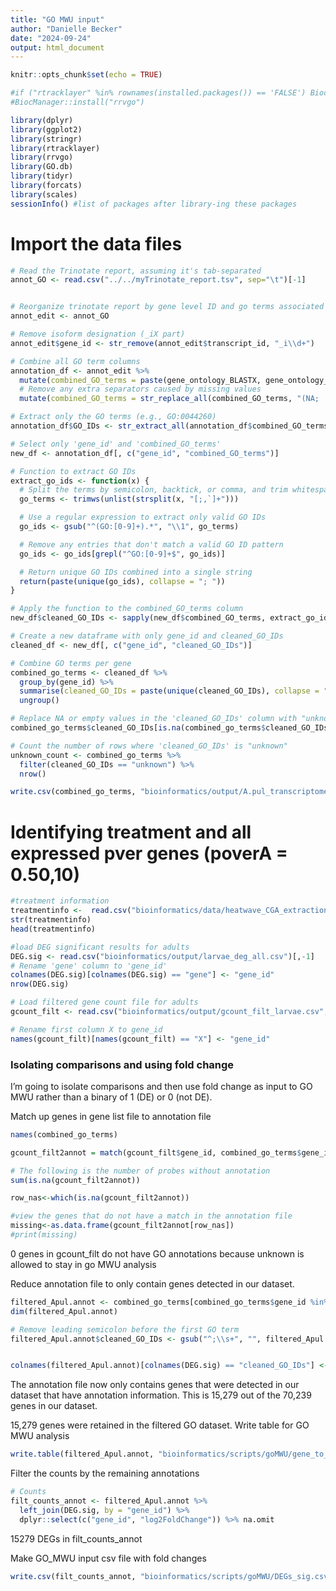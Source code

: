 ```yaml
---
title: "GO MWU input"
author: "Danielle Becker"
date: "2024-09-24"
output: html_document
---
```


```r
knitr::opts_chunk$set(echo = TRUE)
```

```r
#if ("rtracklayer" %in% rownames(installed.packages()) == 'FALSE') BiocManager::install("rtracklayer")
#BiocManager::install("rrvgo")

library(dplyr)
library(ggplot2)
library(stringr)
library(rtracklayer)
library(rrvgo)
library(GO.db)
library(tidyr)
library(forcats)
library(scales)
sessionInfo() #list of packages after library-ing these packages
```


# Import the data files 
```r
# Read the Trinotate report, assuming it's tab-separated
annot_GO <- read.csv("../../myTrinotate_report.tsv", sep="\t")[-1]


# Reorganize trinotate report by gene level ID and go terms associated with each
annot_edit <- annot_GO

# Remove isoform designation (_iX part)
annot_edit$gene_id <- str_remove(annot_edit$transcript_id, "_i\\d+")

# Combine all GO term columns
annotation_df <- annot_edit %>%
  mutate(combined_GO_terms = paste(gene_ontology_BLASTX, gene_ontology_BLASTP, gene_ontology_Pfam, EggNM.GOs, sep = "; ")) %>%
  # Remove any extra separators caused by missing values
  mutate(combined_GO_terms = str_replace_all(combined_GO_terms, "(NA; |; NA|NA$)", ""))

# Extract only the GO terms (e.g., GO:0044260)
annotation_df$GO_IDs <- str_extract_all(annotation_df$combined_GO_terms, "GO:\\d{7}")

# Select only 'gene_id' and 'combined_GO_terms'
new_df <- annotation_df[, c("gene_id", "combined_GO_terms")]

# Function to extract GO IDs
extract_go_ids <- function(x) {
  # Split the terms by semicolon, backtick, or comma, and trim whitespace
  go_terms <- trimws(unlist(strsplit(x, "[;,`]+")))

  # Use a regular expression to extract only valid GO IDs
  go_ids <- gsub("^(GO:[0-9]+).*", "\\1", go_terms)

  # Remove any entries that don't match a valid GO ID pattern
  go_ids <- go_ids[grepl("^GO:[0-9]+$", go_ids)]

  # Return unique GO IDs combined into a single string
  return(paste(unique(go_ids), collapse = "; "))
}

# Apply the function to the combined_GO_terms column
new_df$cleaned_GO_IDs <- sapply(new_df$combined_GO_terms, extract_go_ids) # duplicates also removed that is why some mismatch

# Create a new dataframe with only gene_id and cleaned_GO_IDs
cleaned_df <- new_df[, c("gene_id", "cleaned_GO_IDs")]

# Combine GO terms per gene
combined_go_terms <- cleaned_df %>%
  group_by(gene_id) %>%
  summarise(cleaned_GO_IDs = paste(unique(cleaned_GO_IDs), collapse = "; ")) %>%
  ungroup()

# Replace NA or empty values in the 'cleaned_GO_IDs' column with "unknown"
combined_go_terms$cleaned_GO_IDs[is.na(combined_go_terms$cleaned_GO_IDs) | combined_go_terms$cleaned_GO_IDs == ""] <- "unknown"

# Count the number of rows where 'cleaned_GO_IDs' is "unknown"
unknown_count <- combined_go_terms %>%
  filter(cleaned_GO_IDs == "unknown") %>%
  nrow()

write.csv(combined_go_terms, "bioinformatics/output/A.pul_transcriptome_functional_annotation.csv", row.names = FALSE, quote = FALSE)
```

# Identifying treatment and all expressed pver genes (poverA = 0.50,10)
```r
#treatment information
treatmentinfo <-  read.csv("bioinformatics/data/heatwave_CGA_extractions_metadata.csv", header = TRUE, sep = ",") %>% dplyr::select(bioinf.ID, treatment, type, parent)
str(treatmentinfo)
head(treatmentinfo)

#load DEG significant results for adults
DEG.sig <- read.csv("bioinformatics/output/larvae_deg_all.csv")[,-1]
# Rename 'gene' column to 'gene_id'
colnames(DEG.sig)[colnames(DEG.sig) == "gene"] <- "gene_id"
nrow(DEG.sig)

# Load filtered gene count file for adults
gcount_filt <- read.csv("bioinformatics/output/gcount_filt_larvae.csv", header = TRUE, sep = ",")

# Rename first column X to gene_id
names(gcount_filt)[names(gcount_filt) == "X"] <- "gene_id"

```

### Isolating comparisons and using fold change 

I'm going to isolate comparisons and then use fold change as input to GO MWU rather than a binary of 1 (DE) or 0 (not DE). 

Match up genes in gene list file to annotation file
```r
names(combined_go_terms)

gcount_filt2annot = match(gcount_filt$gene_id, combined_go_terms$gene_id) #match genes in gcount_filt to annot_GO

# The following is the number of probes without annotation 
sum(is.na(gcount_filt2annot))

row_nas<-which(is.na(gcount_filt2annot))

#view the genes that do not have a match in the annotation file
missing<-as.data.frame(gcount_filt2annot[row_nas])
#print(missing)
```
0 genes in gcount_filt do not have GO annotations because unknown is allowed to stay in go MWU analysis

Reduce annotation file to only contain genes detected in our dataset.  
```r
filtered_Apul.annot <- combined_go_terms[combined_go_terms$gene_id %in% gcount_filt$gene_id, ]
dim(filtered_Apul.annot)

# Remove leading semicolon before the first GO term
filtered_Apul.annot$cleaned_GO_IDs <- gsub("^;\\s+", "", filtered_Apul.annot$cleaned_GO_IDs)


colnames(filtered_Apul.annot)[colnames(DEG.sig) == "cleaned_GO_IDs"] <- "GO.ID"
```

The annotation file now only contains genes that were detected in our dataset that have annotation information. This is 15,279 out of the 70,239 genes in our dataset. 

15,279 genes were retained in the filtered GO dataset. Write table for GO MWU analysis 
```r
write.table(filtered_Apul.annot, "bioinformatics/scripts/goMWU/gene_to_go_DB.tab",row.names = FALSE, sep = "\t", quote = FALSE)
```

Filter the counts by the remaining annotations 
```r
# Counts 
filt_counts_annot <- filtered_Apul.annot %>%
  left_join(DEG.sig, by = "gene_id") %>%
  dplyr::select(c("gene_id", "log2FoldChange")) %>% na.omit
```
15279 DEGs in filt_counts_annot

Make GO_MWU input csv file with fold changes 
```r
write.csv(filt_counts_annot, "bioinformatics/scripts/goMWU/DEGs_sig.csv", row.names = FALSE, quote = FALSE)
```



